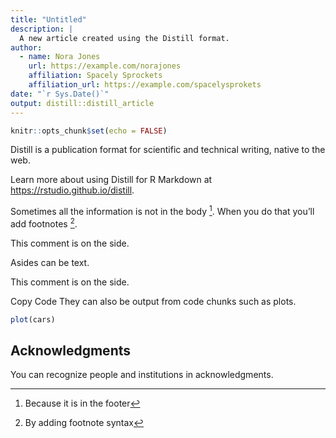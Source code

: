 ```yaml
---
title: "Untitled"
description: |
  A new article created using the Distill format.
author:
  - name: Nora Jones 
    url: https://example.com/norajones
    affiliation: Spacely Sprockets
    affiliation_url: https://example.com/spacelysprokets
date: "`r Sys.Date()`"
output: distill::distill_article
---
```


```r
knitr::opts_chunk$set(echo = FALSE)
```

Distill is a publication format for scientific and technical writing, native to the web. 

Learn more about using Distill for R Markdown at <https://rstudio.github.io/distill>.

Sometimes all the information is not in the body ^[Because it is in the footer]. 
When you do that you'll add footnotes ^[By adding footnote syntax].

<aside>
This comment is on the side.
</aside>

Asides can be text.

<aside>
This comment is on the side.
</aside>
Copy Code
They can also be output from code chunks such as plots.

<aside>
```r
plot(cars) 
```
</aside>

## Acknowledgments {.appendix}
You can recognize people and institutions in acknowledgments.


